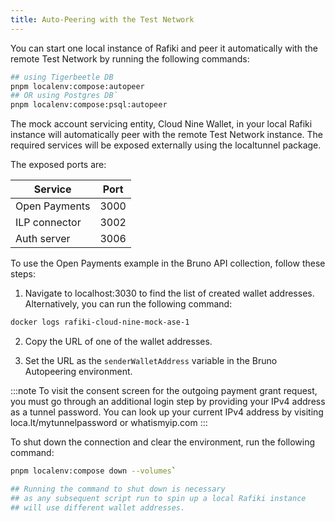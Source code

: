 ```yaml
---
title: Auto-Peering with the Test Network
---
```



You can start one local instance of Rafiki and peer it automatically with the remote <LinkOut href='rafiki.money'>Test Network</LinkOut> by running the following commands:

```sh
## using Tigerbeetle DB
pnpm localenv:compose:autopeer
## OR using Postgres DB`
pnpm localenv:compose:psql:autopeer
```

The mock account servicing entity, Cloud Nine Wallet, in your local Rafiki instance will automatically peer with the remote <LinkOut href='https://rafiki.money/'>Test Network</LinkOut> instance. The required services will be exposed externally using the <LinkOut href='https://www.npmjs.com/package/localtunnel'>localtunnel package</LinkOut>.

The exposed ports are:

| Service       | Port |
| ------------- | ---- |
| Open Payments | 3000 |
| ILP connector | 3002 |
| Auth server   | 3006 |

To use the Open Payments example in the <LinkOut href='https://rafiki.dev/playground/overview/#bruno--open-payments-apis'>Bruno API collection</LinkOut>, follow these steps:

1. Navigate to <LinkOut href='http://localhost:3030'>localhost:3030</LinkOut> to find the list of created wallet addresses. Alternatively, you can run the following command:

```sh
docker logs rafiki-cloud-nine-mock-ase-1
```

2. Copy the URL of one of the wallet addresses.

3. Set the URL as the `senderWalletAddress` variable in the Bruno Autopeering environment.

:::note
To visit the consent screen for the outgoing payment grant request, you must go through an additional login step by providing your IPv4 address as a tunnel password. You can look up your current IPv4 address by visiting <LinkOut href='https://loca.lt/mytunnelpassword'>
loca.lt/mytunnelpassword </LinkOut> or <LinkOut href='https://www.whatismyip.com/'>whatismyip.com</LinkOut>
:::

To shut down the connection and clear the environment, run the following command:

```sh
pnpm localenv:compose down --volumes`

## Running the command to shut down is necessary
## as any subsequent script run to spin up a local Rafiki instance
## will use different wallet addresses.
```
